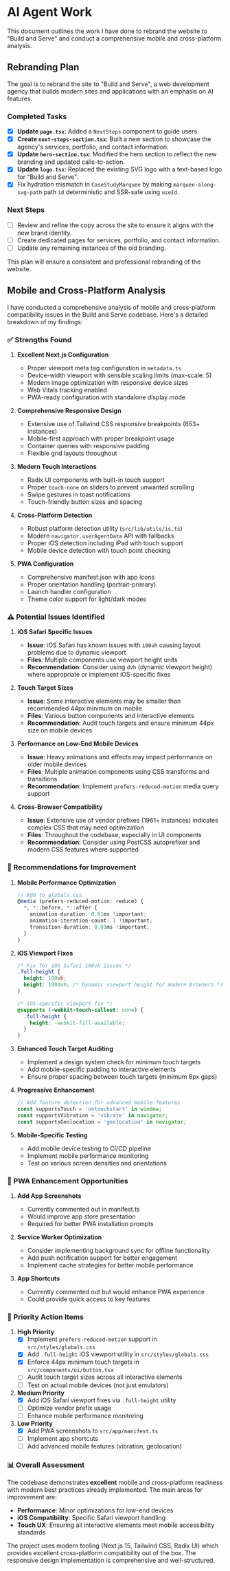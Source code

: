 # AI Agent Work

This document outlines the work I have done to rebrand the website to "Build and Serve" and conduct a comprehensive mobile and cross-platform analysis.

## Rebranding Plan

The goal is to rebrand the site to "Build and Serve", a web development agency that builds modern sites and applications with an emphasis on AI features.

### Completed Tasks

- [x] **Update `page.tsx`**: Added a `NextSteps` component to guide users.
- [x] **Create `next-steps-section.tsx`**: Built a new section to showcase the agency's services, portfolio, and contact information.
- [x] **Update `hero-section.tsx`**: Modified the hero section to reflect the new branding and updated calls-to-action.
- [x] **Update `logo.tsx`**: Replaced the existing SVG logo with a text-based logo for "Build and Serve".
- [x] Fix hydration mismatch in `CaseStudyMarquee` by making `marquee-along-svg-path` path `id` deterministic and SSR-safe using `useId`.

### Next Steps

- [ ] Review and refine the copy across the site to ensure it aligns with the new brand identity.
- [ ] Create dedicated pages for services, portfolio, and contact information.
- [ ] Update any remaining instances of the old branding.

This plan will ensure a consistent and professional rebranding of the website.

## Mobile and Cross-Platform Analysis

I have conducted a comprehensive analysis of mobile and cross-platform compatibility issues in the Build and Serve codebase. Here's a detailed breakdown of my findings:

### ✅ Strengths Found

1. **Excellent Next.js Configuration**
   - Proper viewport meta tag configuration in `metadata.ts`
   - Device-width viewport with sensible scaling limits (max-scale: 5)
   - Modern image optimization with responsive device sizes
   - Web Vitals tracking enabled
   - PWA-ready configuration with standalone display mode

2. **Comprehensive Responsive Design**
   - Extensive use of Tailwind CSS responsive breakpoints (653+ instances)
   - Mobile-first approach with proper breakpoint usage
   - Container queries with responsive padding
   - Flexible grid layouts throughout

3. **Modern Touch Interactions**
   - Radix UI components with built-in touch support
   - Proper `touch-none` on sliders to prevent unwanted scrolling
   - Swipe gestures in toast notifications
   - Touch-friendly button sizes and spacing

4. **Cross-Platform Detection**
   - Robust platform detection utility (`src/lib/utils/is.ts`)
   - Modern `navigator.userAgentData` API with fallbacks
   - Proper iOS detection including iPad with touch support
   - Mobile device detection with touch point checking

5. **PWA Configuration**
   - Comprehensive manifest.json with app icons
   - Proper orientation handling (portrait-primary)
   - Launch handler configuration
   - Theme color support for light/dark modes

### ⚠️ Potential Issues Identified

1. **iOS Safari Specific Issues**
   - **Issue**: iOS Safari has known issues with `100vh` causing layout problems due to dynamic viewport
   - **Files**: Multiple components use viewport height units
   - **Recommendation**: Consider using `dvh` (dynamic viewport height) where appropriate or implement iOS-specific fixes

2. **Touch Target Sizes**
   - **Issue**: Some interactive elements may be smaller than recommended 44px minimum on mobile
   - **Files**: Various button components and interactive elements
   - **Recommendation**: Audit touch targets and ensure minimum 44px size on mobile devices

3. **Performance on Low-End Mobile Devices**
   - **Issue**: Heavy animations and effects may impact performance on older mobile devices
   - **Files**: Multiple animation components using CSS transforms and transitions
   - **Recommendation**: Implement `prefers-reduced-motion` media query support

4. **Cross-Browser Compatibility**
   - **Issue**: Extensive use of vendor prefixes (1961+ instances) indicates complex CSS that may need optimization
   - **Files**: Throughout the codebase, especially in UI components
   - **Recommendation**: Consider using PostCSS autoprefixer and modern CSS features where supported

### 🔧 Recommendations for Improvement

1. **Mobile Performance Optimization**
   ```typescript
   // Add to globals.css
   @media (prefers-reduced-motion: reduce) {
     *, *::before, *::after {
       animation-duration: 0.01ms !important;
       animation-iteration-count: 1 !important;
       transition-duration: 0.01ms !important;
     }
   }
   ```

2. **iOS Viewport Fixes**
   ```css
   /* Fix for iOS Safari 100vh issues */
   .full-height {
     height: 100vh;
     height: 100dvh; /* Dynamic viewport height for modern browsers */
   }

   /* iOS-specific viewport fix */
   @supports (-webkit-touch-callout: none) {
     .full-height {
       height: -webkit-fill-available;
     }
   }
   ```

3. **Enhanced Touch Target Auditing**
   - Implement a design system check for minimum touch targets
   - Add mobile-specific padding to interactive elements
   - Ensure proper spacing between touch targets (minimum 8px gaps)

4. **Progressive Enhancement**
   ```typescript
   // Add feature detection for advanced mobile features
   const supportsTouch = 'ontouchstart' in window;
   const supportsVibration = 'vibrate' in navigator;
   const supportsGeolocation = 'geolocation' in navigator;
   ```

5. **Mobile-Specific Testing**
   - Add mobile device testing to CI/CD pipeline
   - Implement mobile performance monitoring
   - Test on various screen densities and orientations

### 📱 PWA Enhancement Opportunities

1. **Add App Screenshots**
   - Currently commented out in manifest.ts
   - Would improve app store presentation
   - Required for better PWA installation prompts

2. **Service Worker Optimization**
   - Consider implementing background sync for offline functionality
   - Add push notification support for better engagement
   - Implement cache strategies for better mobile performance

3. **App Shortcuts**
   - Currently commented out but would enhance PWA experience
   - Could provide quick access to key features

### 🎯 Priority Action Items

1. **High Priority**
   - [x] Implement `prefers-reduced-motion` support in `src/styles/globals.css`
   - [x] Add `.full-height` iOS viewport utility in `src/styles/globals.css`
   - [x] Enforce 44px minimum touch targets in `src/components/ui/button.tsx`
   - [ ] Audit touch target sizes across all interactive elements
   - [ ] Test on actual mobile devices (not just emulators)

2. **Medium Priority**
   - [x] Add iOS Safari viewport fixes via `.full-height` utility
   - [ ] Optimize vendor prefix usage
   - [ ] Enhance mobile performance monitoring

3. **Low Priority**
   - [x] Add PWA screenshots to `src/app/manifest.ts`
   - [ ] Implement app shortcuts
   - [ ] Add advanced mobile features (vibration, geolocation)

### 📊 Overall Assessment

The codebase demonstrates **excellent** mobile and cross-platform readiness with modern best practices already implemented. The main areas for improvement are:

- **Performance**: Minor optimizations for low-end devices
- **iOS Compatibility**: Specific Safari viewport handling
- **Touch UX**: Ensuring all interactive elements meet mobile accessibility standards

The project uses modern tooling (Next.js 15, Tailwind CSS, Radix UI) which provides excellent cross-platform compatibility out of the box. The responsive design implementation is comprehensive and well-structured.
